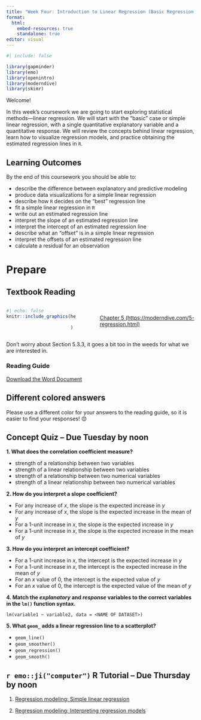 ```yaml
---
title: "Week Four: Introduction to Linear Regression (Basic Regression)"
format: 
  html:
    embed-resources: true
    standalone: true
editor: visual
---
```


```r
#| include: false

library(gapminder)
library(emo)
library(openintro)
library(moderndive)
library(skimr)
```

Welcome!

In this week's coursework we are going to start exploring statistical methods---linear regression. We will start with the "basic" case or simple linear regression, with a single quantitative explanatory variable and a quantitative response. We will review the concepts behind linear regression, learn how to visualize regression models, and practice obtaining the estimated regression lines in `R`.

## Learning Outcomes

By the end of this coursework you should be able to:

-   describe the difference between explanatory and predictive modeling
-   produce data visualizations for a simple linear regression
-   describe how `R` decides on the "best" regression line
-   fit a simple linear regression in `R`
-   write out an estimated regression line
-   interpret the slope of an estimated regression line
-   interpret the intercept of an estimated regression line
-   describe what an "offset" is in a simple linear regression
-   interpret the offsets of an estimated regression line
-   calculate a residual for an observation

# Prepare

## Textbook Reading

::: columns
::: {.column width="40%"}
```r
#| echo: false
knitr::include_graphics(here::here("images", 
                                   "modern_dive.png")
                        )
```
:::

::: {.column width="5%"}
:::

::: {.column width="55%"}
</br> [Chapter 5 (https://moderndive.com/5-regression.html)](https://moderndive.com/5-regression.html)
:::
:::

::: callout-note
Don't worry about Section 5.3.3, it goes a bit too in the weeds for what we are interested in.
:::

### Reading Guide

[Download the Word Document](reading-guide/week4-reading.docx)

::: callout-note
# Different colored answers

Please use a different color for your answers to the reading guide, so it is easier to find your responses! 😊
:::

## Concept Quiz -- Due Tuesday by noon

**1. What does the correlation coefficient measure?**

-   strength of a relationship between two variables
-   strength of a linear relationship between two variables
-   strength of a relationship between two numerical variables
-   strength of a linear relationship between two numerical variables

**2. How do you interpret a slope coefficient?**

-   For any increase of $x$, the slope is the expected increase in $y$
-   For any increase of $x$, the slope is the expected increase in the mean of $y$
-   For a 1-unit increase in $x$, the slope is the expected increase in $y$
-   For a 1-unit increase in $x$, the slope is the expected increase in the mean of $y$

**3. How do you interpret an intercept coefficient?**

-   For a 1-unit increase in $x$, the intercept is the expected increase in $y$
-   For a 1-unit increase in $x$, the intercept is the expected increase in the mean of $y$
-   For an $x$ value of 0, the intercept is the expected value of $y$
-   For an $x$ value of 0, the intercept is the expected value of the mean of $y$

**4. Match the *explanatory* and *response* variables to the correct variables in the `lm()` function syntax.**

`lm(variable1 ~ variable2, data = <NAME OF DATASET>)`

**5. What `geom_` adds a linear regression line to a scatterplot?**

-   `geom_line()`
-   `geom_smoother()`
-   `geom_regression()`
-   `geom_smooth()`

## `r emo::ji("computer")` R Tutorial -- Due Thursday by noon

1.  [Regression modeling: Simple linear regression](https://openintro.shinyapps.io/ims-03-model-03/)

2.  [Regression modeling: Interpreting regression models](https://openintro.shinyapps.io/ims-03-model-04/)
